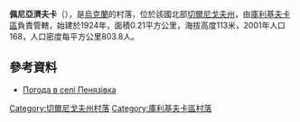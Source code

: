 {{coord|51|22|27|N|31|41|36|E|scale:100000|display=title}}

'''佩尼亞濟夫卡'''（{{lang-uk|Пенязівка}}），是[[烏克蘭|烏克蘭]]的村落，位於該國北部[[切爾尼戈夫州|切爾尼戈夫州]]，由[[庫利基夫卡區|庫利基夫卡區]]負責管轄，始建於1924年，面積0.21平方公里，海拔高度113米，2001年人口168，人口密度每平方公里803.8人。

==參考資料==
* [http://weather.in.ua/ua/chernigovskaja/19756 Погода в селі Пенязівка] {{Wayback|url=http://weather.in.ua/ua/chernigovskaja/19756 |date=20111220113228 }}

[[Category:切爾尼戈夫州村落|Category:切爾尼戈夫州村落]]
[[Category:庫利基夫卡區村落|Category:庫利基夫卡區村落]]


{{Chernihiv-geo-stub}}